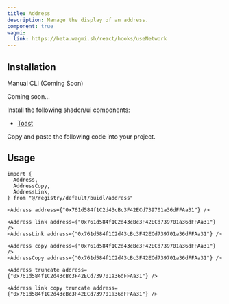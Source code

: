 ```yaml
---
title: Address
description: Manage the display of an address.
component: true
wagmi:
  link: https://beta.wagmi.sh/react/hooks/useNetwork
---
```


<ComponentPreview
  name="address-demo"
  className="[&_.preview>[data-orientation=vertical]]:sm:max-w-[70%]"
/>

## Installation

<Tabs defaultValue="manual">

<TabsList>
  <TabsTrigger value="manual">Manual</TabsTrigger>
  <TabsTrigger disabled={true} value="cli">
    CLI (Coming Soon)
  </TabsTrigger>
</TabsList>

<TabsContent value="cli">

<Steps>

<Step>Coming soon...</Step>

</Steps>

</TabsContent>

<TabsContent value="manual">

<Steps>

<Step>Install the following shadcn/ui components:</Step>

- [Toast](https://ui.shadcn.com/docs/components/toast)

<Step>Copy and paste the following code into your project.</Step>

<ComponentSource name="address" />

</Steps>

</TabsContent>

</Tabs>

## Usage

```tsx
import {
  Address,
  AddressCopy,
  AddressLink,
} from "@/registry/default/buidl/address"
```

```tsx
<Address address={"0x761d584f1C2d43cBc3F42ECd739701a36dFFAa31"} />

<Address link address={"0x761d584f1C2d43cBc3F42ECd739701a36dFFAa31"} />
<AddressLink address={"0x761d584f1C2d43cBc3F42ECd739701a36dFFAa31"} />

<Address copy address={"0x761d584f1C2d43cBc3F42ECd739701a36dFFAa31"} />
<AddressCopy address={"0x761d584f1C2d43cBc3F42ECd739701a36dFFAa31"} />

<Address truncate address={"0x761d584f1C2d43cBc3F42ECd739701a36dFFAa31"} />

<Address link copy truncate address={"0x761d584f1C2d43cBc3F42ECd739701a36dFFAa31"} />
```
